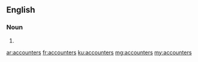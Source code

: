 ==English==

===Noun===
{{head|en|noun plural form}}

# {{plural of|accounter|lang=en}}

[[ar:accounters]]
[[fr:accounters]]
[[ku:accounters]]
[[mg:accounters]]
[[my:accounters]]